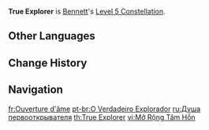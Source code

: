 {{Constellation Infobox
|image       = Constellation True Explorer.png
|description = Increases the Level of [[Fantastic Voyage]] by 3.<br />Maximum upgrade level is 15.
|level       = 5
|character   = Bennett
|utility1    = Talent Level Increase
|utility2    = Elemental Burst Level Increase
}}
'''True Explorer''' is [[Bennett]]'s [[Level 5 Constellation]].

==Other Languages==
{{Other Languages
|en      = True Explorer
|zhs     = 开拓的心魂
|zhs_rm  = Kāità de xīnhún
|zht     = 開拓的心魂
|zht_rm  = Kāità de xīnhún
|zh_tl   = Mind of a Pioneer
|ja      = 開拓の心意気
|ja_rm   = Kaitaku no Shin'iki
|ja_tl   = Trailblazing Spirit
|ko      = 넓어진 마음
|ko_rm   = Neolbeojin Maeum
|ko_tl   = Broadened Mind
|es      = Explorador verdadero
|es_tl   = True Explorer
|fr      = Ouverture d'âme
|fr_tl   = Open-Souledness
|ru      = Душа первооткрывателя
|ru_tl   = Soul of a Pioneer
|th      = True Explorer
|vi      = Mở Rộng Tâm Hồn
|vi_tl   = Open Soul
|de      = Entdeckergeist
|de_tl   = Mind of an Explorer
|id      = True Explorer
|pt      = O Verdadeiro Explorador
|pt_tl   = The True Explorer
|tr      = Gerçek Bir Kaşif
|tr_tl   = 
|it      = Vero esploratore
|it_tl   = 
}}

==Change History==
{{Change History|1.0}}

==Navigation==
{{Talent Navbox|Bennett}}

[[fr:Ouverture d'âme]]
[[pt-br:O Verdadeiro Explorador]]
[[ru:Душа первооткрывателя]]
[[th:True Explorer]]
[[vi:Mở Rộng Tâm Hồn]]